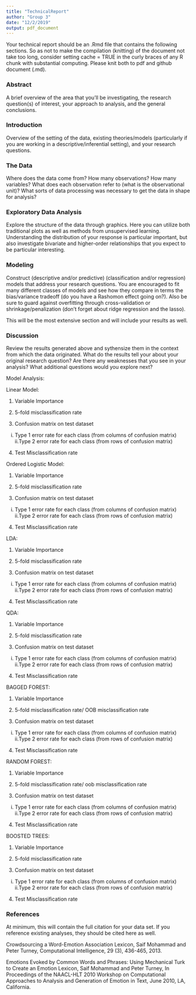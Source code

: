```yaml
---
title: "TechnicalReport"
author: "Group 3"
date: "12/2/2019"
output: pdf_document
---
```



Your technical report should be an .Rmd file that contains the following sections. So as not to make the compilation (knitting) of the document not take too long, consider setting cache = TRUE in the curly braces of any R chunk with substantial computing. Please knit both to pdf and github document (.md).

### Abstract
A brief overview of the area that you’ll be investigating, the research question(s) of interest, your approach to analysis, and the general conclusions.

### Introduction
Overview of the setting of the data, existing theories/models (particularly if you are working in a descriptive/inferential setting), and your research questions.

### The Data
Where does the data come from? How many observations? How many variables? What does each observation refer to (what is the observational unit)? What sorts of data processing was necessary to get the data in shape for analysis?

### Exploratory Data Analysis
Explore the structure of the data through graphics. Here you can utilize both traditional plots as well as methods from unsupervised learning. Understanding the distribution of your response is particular important, but also investigate bivariate and higher-order relationships that you expect to be particular interesting.

### Modeling
Construct (descriptive and/or predictive) (classification and/or regression) models that address your research questions. You are encouraged to fit many different classes of models and see how they compare in terms the bias/variance tradeoff (do you have a Rashomon effect going on?). Also be sure to guard against overfitting through cross-validation or shrinkage/penalization (don’t forget about ridge regression and the lasso).

This will be the most extensive section and will include your results as well.

### Discussion
Review the results generated above and sythensize them in the context from which the data originated. What do the results tell your about your original research question? Are there any weaknesses that you see in your analysis? What additional questions would you explore next?

Model Analysis:

Linear Model:

1. Variable Importance

2. 5-fold misclassification rate

3. Confusion matrix on test dataset
  i. Type 1 error rate for each class (from columns of confusion matrix)
  ii.Type 2 error rate for each class (from rows of confusion matrix)

4. Test Misclassification rate

Ordered Logistic Model: 

1. Variable Importance 

2. 5-fold misclassification rate

3. Confusion matrix on test dataset
  i. Type 1 error rate for each class (from columns of confusion matrix)
  ii.Type 2 error rate for each class (from rows of confusion matrix)
  
4. Test Misclassification rate


LDA:

1. Variable Importance

2. 5-fold misclassification rate

3. Confusion matrix on test dataset
  i. Type 1 error rate for each class (from columns of confusion matrix)
  ii.Type 2 error rate for each class (from rows of confusion matrix)

4. Test Misclassification rate


QDA:

1. Variable Importance

2. 5-fold misclassification rate

3. Confusion matrix on test dataset
  i. Type 1 error rate for each class (from columns of confusion matrix)
  ii.Type 2 error rate for each class (from rows of confusion matrix)

4. Test Misclassification rate



BAGGED FOREST:

1. Variable Importance

2. 5-fold misclassification rate/ OOB misclassification rate

3. Confusion matrix on test dataset
  i. Type 1 error rate for each class (from columns of confusion matrix)
  ii.Type 2 error rate for each class (from rows of confusion matrix)

4. Test Misclassification rate



RANDOM FOREST:

1. Variable Importance

2. 5-fold misclassification rate/ oob misclassification rate

3. Confusion matrix on test dataset
  i. Type 1 error rate for each class (from columns of confusion matrix)
  ii.Type 2 error rate for each class (from rows of confusion matrix)

4. Test Misclassification rate



BOOSTED TREES:

1. Variable Importance

2. 5-fold misclassification rate

3. Confusion matrix on test dataset
  i. Type 1 error rate for each class (from columns of confusion matrix)
  ii.Type 2 error rate for each class (from rows of confusion matrix)

4. Test Misclassification rate



### References
At minimum, this will contain the full citation for your data set. If you reference existing analyses, they should be cited here as well.

Crowdsourcing a Word-Emotion Association Lexicon, Saif Mohammad and Peter Turney, Computational Intelligence, 29 (3), 436-465, 2013.

Emotions Evoked by Common Words and Phrases: Using Mechanical Turk to Create an Emotion Lexicon, Saif Mohammad and Peter Turney, In Proceedings of the NAACL-HLT 2010 Workshop on Computational Approaches to Analysis and Generation of Emotion in Text, June 2010, LA, California.